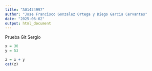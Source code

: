 ```yaml
---
title: "A01424997"
author: "Jose Francisco Gonzalez Ortega y Diego Garcia Cervantes"
date: "2025-06-02"
output: html_document
---
```


Prueba Git Sergio

```r
x = 30
y = 53

z = x + y 
cat(z)
```

